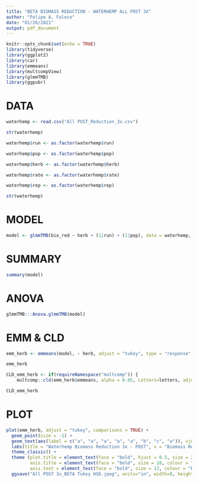 ```yaml
---
title: "BETA BIOMASS REDUCTION - WATERHEMP ALL POST 3X"
author: "Felipe A. Faleco"
date: "01/26/2021"
output: pdf_document
---
```


```r

knitr::opts_chunk$set(echo = TRUE)
library(tidyverse)
library(ggplot2)
library(car)
library(emmeans)
library(multcompView)
library(glmmTMB)
library(ggpubr)

```


# DATA

```r

waterhemp <- read.csv("All POST_Reduction_3x.csv")

str(waterhemp)

waterhemp$run <- as.factor(waterhemp$run)

waterhemp$pop <- as.factor(waterhemp$pop)

waterhemp$herb <- as.factor(waterhemp$herb)

waterhemp$rate <- as.factor(waterhemp$rate)

waterhemp$rep <- as.factor(waterhemp$rep)

str(waterhemp)

```


# MODEL

```r

model <- glmmTMB(bio_red ~ herb + (1|run) + (1|pop), data = waterhemp, beta_family(link = "logit"))

```


# SUMMARY

```r

summary(model)

```


# ANOVA

```r

glmmTMB:::Anova.glmmTMB(model)

```


# EMM & CLD

```r

emm_herb <- emmeans(model, ~ herb, adjust = "tukey", type = "response", contr = "pairwise")

emm_herb

CLD_emm_herb <- if(requireNamespace("multcomp")) {
    multcomp::cld(emm_herb$emmeans, alpha = 0.05, Letters=letters, adjust="tukey", reversed = TRUE)}

CLD_emm_herb

```


# PLOT

```r

plot(emm_herb, adjust = "tukey", comparisons = TRUE) + 
  geom_point(size = -1) +
  geom_text(aes(label = c("a", "a", "a", "a", "a", "b", "c", "a")), vjust = -1) +
  labs(title = "Waterhemp Biomass Reduction 3x - POST", x = "Biomass Reduction (%)", y = "Herbicide") + 
  theme_classic() + 
  theme (plot.title = element_text(face = "bold", hjust = 0.5, size = 20, colour = "darkgreen"), 
         axis.title = element_text(face = "bold", size = 18, colour = "darkgreen"), 
         axis.text = element_text(face = "bold", size = 12, colour = "black")) +
  ggsave("All POST 3x_BETA Tukey HSD.jpeg", units="in", width=8, height=5, dpi=600)

```

